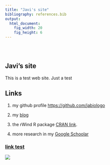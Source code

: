 ```yaml
---
title: "Javi's site"
bibliography: references.bib
output: 
  html_document:
    fig_width: 20
    fig_height: 6
---
```


<style type="text/css">
.title {
  display: none;
}

#getting-started img {
  margin-right: 10px;
}

</style>

<div class="row" style="padding-top: 30px;">
<div class="col-sm-6">

# **Javi's site**

This is a test web site. Just a test

## Links

1. my github profile [https://github.com/jabiologo](https://github.com/jabiologo)

2. my [blog](https://allthiswasfield.blogspot.com/)

3. the rWind R package [CRAN link](https://cran.r-project.org/web/packages/rWind/index.html).

4. more research in my [Google Schoolar](https://scholar.google.es/citations?hl=es&user=v3biyuIAAAAJ)

</div>
<div class="col-sm-6">

### [link test](http://allthiswasfield.blogspot.com/)

<a href = "http://allthiswasfield.blogspot.com/">
![](images/animated.gif)
</a>
</div>
